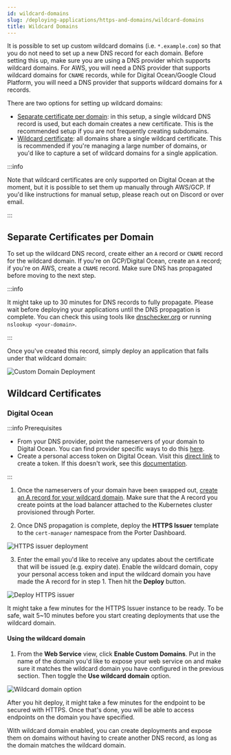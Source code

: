 ```yaml
---
id: wildcard-domains
slug: /deploying-applications/https-and-domains/wildcard-domains
title: Wildcard Domains
---
```


It is possible to set up custom wildcard domains (i.e. `*.example.com`) so that you do not need to set up a new DNS record for each domain. Before setting this up, make sure you are using a DNS provider which supports wildcard domains. For AWS, you will need a DNS provider that supports wildcard domains for `CNAME` records, while for Digital Ocean/Google Cloud Platform, you will need a DNS provider that supports wildcard domains for `A` records.

There are two options for setting up wildcard domains:

- [Separate certificate per domain](#separate-certificates-per-domain): in this setup, a single wildcard DNS record is used, but each domain creates a new certificate. This is the recommended setup if you are not frequently creating subdomains.
- [Wildcard certificate](#wildcard-certificates): all domains share a single wildcard certificate. This is recommended if you're managing a large number of domains, or you'd like to capture a set of wildcard domains for a single application.

:::info

Note that wildcard certificates are only supported on Digital Ocean at the moment, but it is possible to set them up manually through AWS/GCP. If you'd like instructions for manual setup, please reach out on Discord or over email.

:::

## Separate Certificates per Domain

To set up the wildcard DNS record, create either an `A` record or `CNAME` record for the wildcard domain. If you're on GCP/Digital Ocean, create an `A` record; if you're on AWS, create a `CNAME` record. Make sure DNS has propagated before moving to the next step.

:::info

It might take up to 30 minutes for DNS records to fully propagate. Please wait before deploying your applications until the DNS propagation is complete. You can check this using tools like [dnschecker.org](https://dnschecker.org) or running `nslookup <your-domain>`.

:::

Once you've created this record, simply deploy an application that falls under that wildcard domain:

![Custom Domain Deployment](https://files.readme.io/dea636d-customdomain.png "Custom Domain Deployment")

## Wildcard Certificates

### Digital Ocean

:::info Prerequisites

- From your DNS provider, point the nameservers of your domain to Digital Ocean. You can find provider specific ways to do this [here](https://www.digitalocean.com/community/tutorials/how-to-point-to-digitalocean-nameservers-from-common-domain-registrars).
- Create a personal access token on Digital Ocean. Visit this [direct link](https://cloud.digitalocean.com/account/api/tokens/new) to create a token. If this doesn't work, see this [documentation](https://docs.digitalocean.com/reference/api/create-personal-access-token/).

:::

1. Once the nameservers of your domain have been swapped out, [create an A record for your wildcard domain](https://docs.digitalocean.com/products/networking/dns/how-to/manage-records/#a-records). Make sure that the A record you create points at the load balancer attached to the Kubernetes cluster provisioned through Porter.

2. Once DNS propagation is complete, deploy the **HTTPS Issuer** template to the `cert-manager` namespace from the Porter Dashboard.

![HTTPS issuer deployment](https://files.readme.io/231ad37-Screen_Shot_2021-05-07_at_8.18.06_PM.png "Screen Shot 2021-05-07 at 8.18.06 PM.png")

3. Enter the email you'd like to receive any updates about the certificate that will be issued (e.g. expiry date). Enable the wildcard domain, copy your personal access token and input the wildcard domain you have made the A record for in step 1. Then hit the **Deploy** button.

![Deploy HTTPS issuer](https://files.readme.io/3a6e36c-Screen_Shot_2021-05-07_at_8.20.30_PM.png "Screen Shot 2021-05-07 at 8.20.30 PM.png")

It might take a few minutes for the HTTPS Issuer instance to be ready. To be safe, wait 5~10 minutes before you start creating deployments that use the wildcard domain.

#### Using the wildcard domain

1. From the **Web Service** view, click **Enable Custom Domains**. Put in the name of the domain you'd like to expose your web service on and make sure it matches the wildcard domain you have configured in the previous section. Then toggle the **Use wildcard domain** option.

![Wildcard domain option](https://files.readme.io/8fbcb3f-Screen_Shot_2021-05-07_at_8.26.23_PM.png "Screen Shot 2021-05-07 at 8.26.23 PM.png")

After you hit deploy, it might take a few minutes for the endpoint to be secured with HTTPS. Once that's done, you will be able to access endpoints on the domain you have specified.

With wildcard domain enabled, you can create deployments and expose them on domains without having to create another DNS record, as long as the domain matches the wildcard domain.
